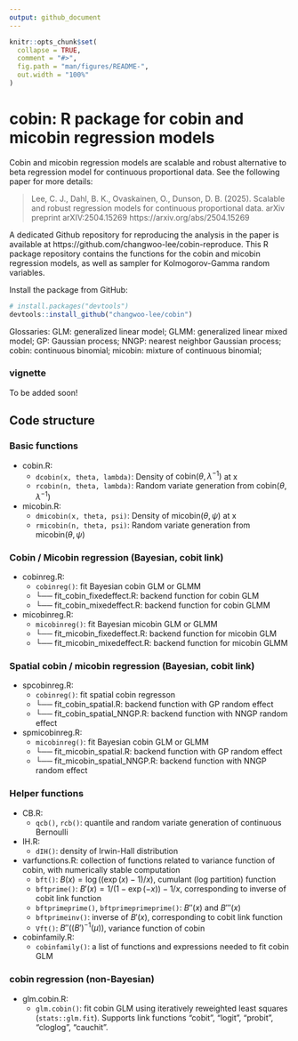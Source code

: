 ```yaml
---
output: github_document
---
```


<!-- README.md is generated from README.Rmd. Please edit that file -->

```r
knitr::opts_chunk$set(
  collapse = TRUE,
  comment = "#>",
  fig.path = "man/figures/README-",
  out.width = "100%"
)
```
# cobin: R package for cobin and micobin regression models

<!-- badges: start -->
<!-- badges: end -->

Cobin and micobin regression models are scalable and robust alternative to beta regression model for continuous proportional data. See the following paper for more details:

> Lee, C. J., Dahl, B. K., Ovaskainen, O., Dunson, D. B. (2025). Scalable and robust regression models for continuous proportional data. arXiv preprint arXIV:2504.15269 https://arxiv.org/abs/2504.15269

A dedicated Github repository for reproducing the analysis in the paper is available at https://github.com/changwoo-lee/cobin-reproduce. This R package repository contains the functions for the cobin and micobin regression models, as well as sampler for Kolmogorov-Gamma random variables.

Install the package from GitHub:
```r
# install.packages("devtools")
devtools::install_github("changwoo-lee/cobin")
```

Glossaries: GLM: generalized linear model; GLMM: generalized linear mixed model;
GP: Gaussian process; NNGP: nearest neighbor Gaussian process; 
cobin: continuous binomial; micobin: mixture of continuous binomial;

### vignette

To be added soon!

## Code structure

### Basic functions

- cobin.R: 
  - `dcobin(x, theta, lambda)`: Density of $\mathrm{cobin}(\theta, \lambda^{-1})$ at x  
  - `rcobin(n, theta, lambda)`: Random variate generation from $\mathrm{cobin}(\theta, \lambda^{-1})$
- micobin.R:
  - `dmicobin(x, theta, psi)`: Density of $\mathrm{micobin}(\theta, \psi)$ at x  
  - `rmicobin(n, theta, psi)`: Random variate generation from $\mathrm{micobin}(\theta, \psi)$


### Cobin / Micobin regression (Bayesian, cobit link)

- cobinreg.R: 
  - `cobinreg()`: fit Bayesian cobin GLM or GLMM
  - └── fit_cobin_fixedeffect.R: backend function for cobin GLM
  - └── fit_cobin_mixedeffect.R: backend function for cobin GLMM
- micobinreg.R: 
  - `micobinreg()`: fit Bayesian micobin GLM or GLMM
  - └── fit_micobin_fixedeffect.R: backend function for micobin GLM
  - └── fit_micobin_mixedeffect.R: backend function for micobin GLMM


### Spatial cobin / micobin regression (Bayesian, cobit link)

- spcobinreg.R: 
  - `cobinreg()`: fit spatial cobin regresson 
  - └── fit_cobin_spatial.R: backend function with GP random effect 
  - └── fit_cobin_spatial_NNGP.R: backend function with NNGP random effect
- spmicobinreg.R: 
  - `micobinreg()`: fit Bayesian cobin GLM or GLMM
  - └── fit_micobin_spatial.R: backend function with GP random effect 
  - └── fit_micobin_spatial_NNGP.R: backend function with NNGP random effect


### Helper functions

- CB.R: 
  - `qcb()`, `rcb()`: quantile and random variate generation of continuous Bernoulli
- IH.R: 
  - `dIH()`: density of Irwin-Hall distribution 
- varfunctions.R: collection of functions related to variance function of cobin, with numerically stable computation
  - `bft()`: $B(x) = \log((\exp(x)-1)/x)$, cumulant (log partition) function
  - `bftprime()`: $B'(x) = 1/(1-\exp(-x))-1/x$, corresponding to inverse of cobit link function
  - `bftprimeprime()`, `bftprimeprimeprime()`: $B''(x)$ and $B'''(x)$
  - `bftprimeinv()`: inverse of $B'(x)$, corresponding to cobit link function
  - `Vft()`: $B''((B')^{-1}(\mu))$, variance function of cobin
- cobinfamily.R: 
  - `cobinfamily()`: a list of functions and expressions needed to fit cobin GLM



### cobin regression (non-Bayesian)

- glm.cobin.R: 
  - `glm.cobin()`: fit cobin GLM using iteratively reweighted least squares (`stats::glm.fit`). Supports link functions "cobit", "logit", "probit", "cloglog", "cauchit".
  